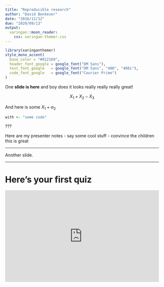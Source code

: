 ```yaml
---
title: "Reproducible research"
author: "David Benkeser"
date: "2016/12/12"
due: "2020/09/13"
output:
  xaringan::moon_reader:
    css: xaringan-themer.css
---
```


```r
library(xaringanthemer)
style_mono_accent(
  base_color = "#012169",
  header_font_google = google_font("DM Sans"),
  text_font_google   = google_font("DM Sans", "400", "400i"),
  code_font_google   = google_font("Courier Prime")
)
```

One __slide is here__ and boy does it looks really really really great!

$$X_1 + X_2 - X_3$$

And here is some $X_1 + \alpha_2$

```r
with <- "some code"
```

???

Here are my presenter notes
	- say some cool stuff
	- convince the children this is great

---

Another slide.

---

# Here's your first quiz

<iframe src="https://pollev.com"
width="100%" height="300px"
frameborder="0">

